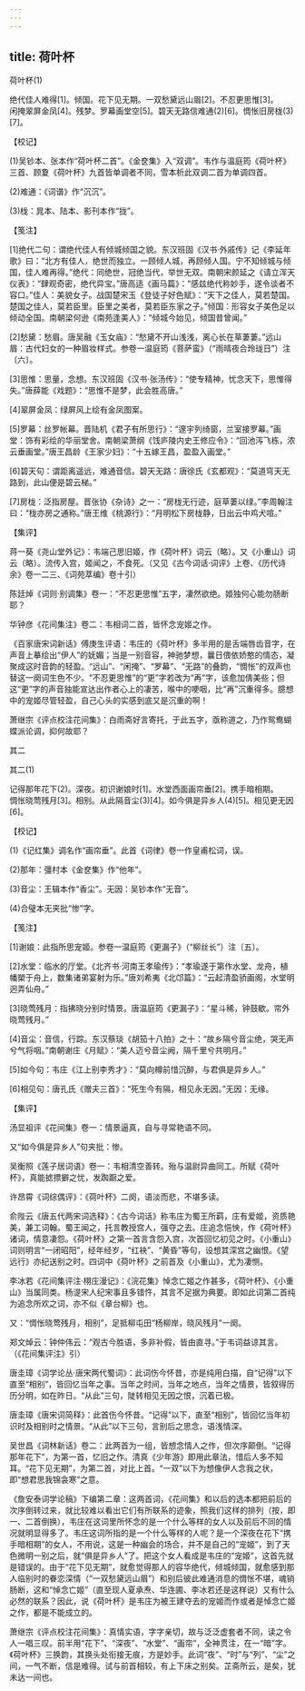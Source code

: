 ```yaml
---
---
---
```

title: 荷叶杯
---



荷叶杯(1)


绝代佳人难得[1]。倾国。花下见无期。一双愁黛远山眉[2]。不忍更思惟[3]。　　闲掩翠屏金凤[4]。残梦。罗幕画堂空[5]。碧天无路信难通(2)[6]。惆怅旧房栊(3)[7]。





【校记】


(1)吴钞本、张本作“荷叶杯二首”。《金奁集》入“双调”。韦作与温庭筠《荷叶杯》三首、顾夐《荷叶杯》九首皆单调者不同，雪本析此双调二首为单调四首。

(2)难通：《词谱》作“沉沉”。

(3)栊：晁本、陆本、影刊本作“拢”。





【笺注】


[1]绝代二句：谓绝代佳人有倾城倾国之貌。东汉班固《汉书·外戚传》记《李延年歌》曰：“北方有佳人，绝世而独立。一顾倾人城，再顾倾人国。宁不知倾城与倾国，佳人难再得。”绝代：同绝世，冠绝当代，举世无双。南朝宋颜延之《请立浑天仪表》：“肆观奇密，绝代异宝。”唐高适《画马篇》：“感兹绝代称妙手，遂令谈者不容口。”佳人：美貌女子。战国楚宋玉《登徒子好色赋》：“天下之佳人，莫若楚国。楚国之佳人，莫若臣里。臣里之美者，莫若臣东家之子。”倾国：形容女子美色足以倾动全国。南朝梁何逊《南苑逢美人》：“倾城今始见，倾国昔曾闻。”

[2]愁黛：愁眉。唐吴融《玉女庙》：“愁黛不开山浅浅，离心长在草萋萋。”远山眉：古代妇女的一种眉妆样式。参卷一温庭筠《菩萨蛮》（“雨晴夜合玲珑日”）注〔六〕。

[3]思惟：思量，念想。东汉班固《汉书·张汤传》：“使专精神，忧念天下，思惟得失。”唐薛能《戏题》：“思惟不是梦，此会胜高唐。”

[4]翠屏金凤：绿屏风上绘有金凤图案。

[5]罗幕：丝罗帐幕。晋陆机《君子有所思行》：“邃宇列绮窗，兰室接罗幕。”画堂：饰有彩绘的华丽堂舍。南朝梁萧纲《饯庐陵内史王修应令》：“回池泻飞栋，浓云垂画堂。”唐王昌龄《王家少妇》：“十五嫁王昌，盈盈入画堂。”

[6]碧天句：谓距离遥远，难通音信。碧天无路：唐徐氏《玄都观》：“莫道穹天无路到，此山便是碧云梯。”

[7]房栊：泛指房屋。晋张协《杂诗》之一：“房栊无行迹，庭草萋以绿。”李周翰注曰：“栊亦房之通称。”唐王维《桃源行》：“月明松下房栊静，日出云中鸡犬喧。”





【集评】


蒋一葵《尧山堂外记》：韦端己思旧姬，作《荷叶杯》词云（略）。又《小重山》词云（略）。流传入宫，姬闻之，不食死。（又见《古今词话·词评》上卷、《历代诗余》卷一二三、《词苑萃编》卷十引）

陈廷焯《词则·别调集》卷一：“不忍更思惟”五字，凄然欲绝。姬独何心能勿肠断耶？

华钟彦《花间集注》卷二：韦相词二首，皆怀念宠姬之作。

《百家唐宋词新话》傅庚生评语：韦庄的《荷叶杯》多半用的是舌端唇齿音字，在声音上摹绘出“伊人”的妩媚；当是一别音容，神驰梦想，曩日偎依娇憨的情态，凝聚成这时音韵的轻盈。“远山”、“闲掩”、“罗幕”、“无路”的叠韵，“惆怅”的双声也替这一阕词生色不少。“不忍更思惟”的“更”字若改为“再”字，该愈加倩美些；但这“更”字的声音独能宣达出作者心上的凄苦，喉中的哽咽，比“再”沉重得多。臆想中的宠姬尽管轻盈，自己心头的实感到底又是沉重的啊！

萧继宗《评点校注花间集》：白雨斋好言寄托，于此五字，亟称道之，乃作鸳鸯蝴蝶派论调，抑何故耶？





其二

其二(1)


记得那年花下(2)。深夜。初识谢娘时[1]。水堂西面画帘垂[2]。携手暗相期。　　惆怅晓莺残月[3]。相别。从此隔音尘(3)[4]。如今俱是异乡人(4)[5]。相见更无因[6]。





【校记】


(1)《记红集》调名作“画帘垂”。此首《词律》卷一作皇甫松词，误。

(2)那年：彊村本《金奁集》作“他年”。

(3)音尘：王辑本作“香尘”。无因：吴钞本作“无音”。

(4)合璧本无夹批“惨”字。





【笺注】


[1]谢娘：此指所思宠姬。参卷一温庭筠《更漏子》（“柳丝长”）注〔五〕。

[2]水堂：临水的厅堂。《北齐书·河南王孝瑜传》：“孝瑜遂于第作水堂、龙舟，植幡槊于舟上，数集诸弟宴射为乐。”唐刘希夷《北邙篇》：“云起清盈骄画阁，水堂明迥弄仙舟。”

[3]晓莺残月：指拂晓分别时情景。唐温庭筠《更漏子》：“星斗稀，钟鼓歇。帘外晓莺残月。”

[4]音尘：音信，行踪。东汉蔡琰《胡笳十八拍》之十：“故乡隔兮音尘绝，哭无声兮气将咽。”南朝谢庄《月赋》：“美人迈兮音尘阙，隔千里兮共明月。”

[5]如今句：韦庄《江上别李秀才》：“莫向樽前惜沉醉，与君俱是异乡人。”

[6]相见句：唐孔氏《赠夫三首》：“死生今有隔，相见永无因。”无因：无缘。





【集评】


汤显祖评《花间集》卷一：情景逼真，自与寻常艳语不同。

又“如今俱是异乡人”句夹批：惨。

吴衡照《莲子居词语》卷一：韦相清空善转。殆与温尉异曲同工。所赋《荷叶杯》，真能摅摽擗之忧，发踟蹰之爱。

许昂霄《词综偶评》：《荷叶杯》二阕，语淡而悲，不堪多读。

俞陛云《唐五代两宋词选释》：《古今词话》称韦庄为蜀王所羁，庄有爱姬，资质艳美，兼工词翰。蜀王闻之，托言教授宫人，强夺之去。庄追念悒怏，作《荷叶杯》诸词，情意凄怨。《荷叶杯》之第一首言含怨入宫，次首回忆初见之时。《小重山》词则明言“一闭昭阳”，经年经岁，“红袂”、“黄昏”等句，设想其深宫之幽恨。《望远行》亦纪送别之时。四词中《荷叶杯》之前首及《小重山》，尤为凄恻。

李冰若《花间集评注·栩庄漫记》：《浣花集》悼念亡姬之作甚多，《荷叶杯》、《小重山》当属同类。杨湜宋人纪宋事且多错忤，其言不足据为典要。即如此词第二首纯为追念所欢之词，亦不似《章台柳》也。

又：“惆怅晓莺残月，相别”，足抵柳屯田“杨柳岸，晓风残月”一阕。

郑文焯云：钟仲伟云：“观古今胜语，多非补假，皆由直寻。”于韦词益谅其言。（《花间集评注》引）

唐圭璋《词学论丛·唐宋两代蜀词》：此词伤今怀昔，亦是纯用白描，自“记得”以下直至“相别”，皆回忆当年之事。当年之时间，当年之地点，当年之情景，皆叙得历历分明，如在昨日。“从此”三句，陡转相见无因之恨，沉着已极。

唐圭璋《唐宋词简释》：此首伤今怀昔。“记得”以下，直至“相别”，皆回忆当年初识时及相别时之情景。“从此”以下三句，言别后之思念，语浅情深。

吴世昌《词林新话》卷二：此两首为一组，皆想念情人之作，但次序颠倒。“记得那年花下”，为第一首，忆旧之作。清真《少年游》即用此章法，惜后人多不知耳。“花下见无期”，为第二首，对比上首。“一双”以下为想像伊人念我之状，即“想君思我锦衾寒”之意。

《詹安泰词学论稿》下编第二章：这两首词，《花间集》和以后的选本都把前后的次序倒转过来，就比较难以看出它们有所联系的迹象，照我们这样的排列（按，即一、二首倒换），韦庄在这词里所怀念的是一个什么等样的女人以及前后不同的情况就明显得多了。韦庄这词所指的是一个什么等样的人呢？是一个深夜在花下“携手暗相期”的女人，不用说，这是一种幽会的场合，并不是自己的“宠姬”，到了天色微明一别之后，就“俱是异乡人”了。把这个女人看成是韦庄的“宠姬”，这首先就是错误的。由于“花下见无期”，就愈觉得那人的容华绝代，倾城倾国，就愈感到那人临别时的眷恋深情（“一双愁黛远山眉”）和别后彼此难通消息的惆怅不堪，魂销肠断，这和“悼念亡姬”（直至现人夏承焘、华连圃、李冰若还是这样说）又有什么必然的联系？因此，说《荷叶杯》是韦庄为被王建夺去的宠姬而作或者是悼念亡姬之作，都是不能成立的。

萧继宗《评点校注花间集》：真情实语，字字亲切，故与泛泛虚套者不同，读之令人一唱三叹。前半用“花下”、“深夜”、“水堂”、“画帘”，全神贯注，在一“暗”字。《荷叶杯》三换韵，其换头处衔接无痕，方是妙手。此词“夜”、“时”与“列”、“尘”之间，一气不断，信是难得。试与前首相较，有上下床之别矣。芷斋所云，是矣，犹未达一间也。